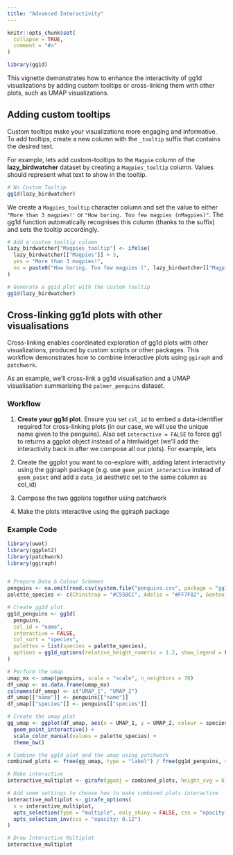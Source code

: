 ```yaml
---
title: "Advanced Interactivity"
---
```


```r
knitr::opts_chunk$set(
  collapse = TRUE,
  comment = "#>"
)
```

```r
library(gg1d)
```

This vignette demonstrates how to enhance the interactivity of gg1d visualizations by adding custom tooltips or cross-linking them with other plots, such as UMAP visualizations.

## Adding custom tooltips

Custom tooltips make your visualizations more engaging and informative. To add tooltips, create a new column with the `_tooltip` suffix that contains the desired text.

For example, lets add custom-tooltips to the `Magpie` column of the **lazy_birdwatcher** dataset by creating a `Magpies_tooltip` column. Values should represent what text to show in the tooltip.

```r
# No Custom Tooltip
gg1d(lazy_birdwatcher)
```

We create a `Magpies_tooltip` character column and set the value to either `"More than 3 magpies!'` or `"How boring. Too few magpies (nMagpies)"`. The gg1d function automatically recognises this column (thanks to the suffix) and sets the tooltip accordingly.

```r
# Add a custom tooltip column
lazy_birdwatcher["Magpies_tooltip"] <- ifelse(
  lazy_birdwatcher[["Magpies"]] > 3,
  yes = "More than 3 magpies!",
  no = paste0("How boring. Too few magpies (", lazy_birdwatcher[["Magpies"]], ")")
)

# Generate a gg1d plot with the custom tooltip
gg1d(lazy_birdwatcher)
```

## Cross-linking gg1d plots with other visualisations

Cross-linking enables coordinated exploration of gg1d plots with other visualizations, produced by custom scripts or other packages. This workflow demonstrates how to combine interactive plots using `ggiraph` and `patchwork`.

As an example, we'll cross-link a gg1d visualisation and a UMAP visualisation summarising the `palmer_penguins` dataset.

### Workflow

1.  **Create your gg1d plot**. Ensure you set `col_id` to embed a data-identifier required for cross-linking plots (in our case, we will use the unique name given to the penguins). Also set `interactive = FALSE` to force gg1 to returns a ggplot object instead of a htmlwidget (we'll add the interactivity back in after we compose all our plots). For example, lets

2.  Create the ggplot you want to co-explore with, adding latent interactivity using the ggiraph package (e.g. use `geom_point_interactive` instead of `geom_point` and add a `data_id` aesthetic set to the same column as col_id)

3.  Compose the two ggplots together using patchwork

4.  Make the plots interactive using the ggiraph package

### Example Code

```r
library(uwot)
library(ggplot2)
library(patchwork)
library(ggiraph)


# Prepare Data & Colour Schemes
penguins <- na.omit(read.csv(system.file("penguins.csv", package = "gg1d")))
palette_species <- c(Chinstrap = "#C55BCC", Adelie = "#FF7F02", Gentoo = "#047476")

# Create gg1d plot
gg1d_penguins <- gg1d(
  penguins,
  col_id = "name",
  interactive = FALSE,
  col_sort = "species",
  palettes = list(species = palette_species),
  options = gg1d_options(relative_height_numeric = 1.2, show_legend = FALSE)
)

# Perform the umap
umap_mx <- umap(penguins, scale = "scale", n_neighbors = 70)
df_umap <- as.data.frame(umap_mx)
colnames(df_umap) <- c("UMAP_1", "UMAP_2")
df_umap[["name"]] <- penguins[["name"]]
df_umap[["species"]] <- penguins[["species"]]

# Create the umap plot
gg_umap <- ggplot(df_umap, aes(x = UMAP_1, y = UMAP_2, colour = species, data_id = name)) +
  geom_point_interactive() +
  scale_color_manual(values = palette_species) +
  theme_bw()

# Combine the gg1d plot and the umap using patchwork
combined_plots <- free(gg_umap, type = "label") / free(gg1d_penguins, side = "tb")

# Make interactive
interactive_multiplot <- girafe(ggobj = combined_plots, height_svg = 6, width_svg = 10, options)

# Add some settings to choose how to make combined plots interactive
interactive_multiplot <- girafe_options(
  x = interactive_multiplot,
  opts_selection(type = "multiple", only_shiny = FALSE, css = "opacity: 1"),
  opts_selection_inv(css = "opacity: 0.12")
)

# Draw Interactive Multiplot
interactive_multiplot
```
